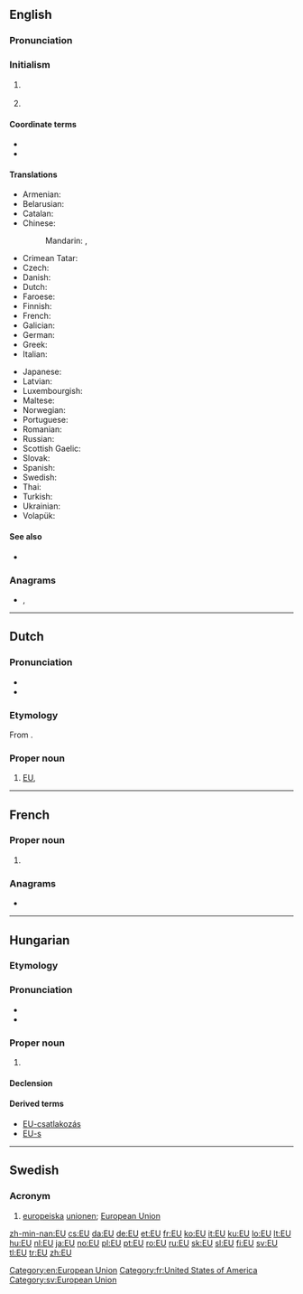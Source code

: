 ==English==

===Pronunciation===
{{rfp|lang=en}}

===Initialism===
{{rfc-header|Initialism}}
{{en-initialism}}

# {{lb|en|politics|economics}} {{initialism of|European Union|lang=en}}
# {{lb|en|Star Wars}} {{abbreviation of|lang=en|[[expanded]] [[universe]]}}

====Coordinate terms====
{{sense|European Union}}
* {{l|en|EC}}
* {{l|en|EEC}}

====Translations====
{{trans-top-also|European Union|European Union}}
* Armenian: {{t|hy|ԵՄ}}
* Belarusian: {{t|be|ЕС|m}}
* Catalan: {{t|ca|UE|f}}
* Chinese:
*: Mandarin: {{t+|cmn|歐盟|sc=Hani}}, {{t+|cmn|欧盟|tr=Ōuméng|sc=Hani}}
* Crimean Tatar: {{t|crh|AB}}
* Czech: {{t+|cs|EU|f}}
* Danish: {{t+|da|EU|n}}
* Dutch: {{t+|nl|EU|f}}
* Faroese: {{t|fo|ES|n}}
* Finnish: {{t+|fi|EU}}
* French: {{t+|fr|UE|f}}
* Galician: {{t|gl|UE|f}}
* German: {{t+|de|EU|f}}
* Greek: {{t+|el|ΕΕ}}
* Italian: {{t+|it|UE}}
{{trans-mid}}
* Japanese: {{t+|ja|EU|tr=Īyū|alt=ＥＵ|sc=Jpan}}
* Latvian: {{t|lv|ES|f}}
* Luxembourgish: {{t|lb|EU|f}}
* Maltese: {{t|mt|UE}}
* Norwegian: {{t+|no|EU|m}}
* Portuguese: {{t+|pt|UE|f}}
* Romanian: {{t|ro|UE}}
* Russian: {{t+|ru|ЕС|m}}
* Scottish Gaelic: {{t|gd|AE|m}}
* Slovak: {{t+|sk|EÚ|n}}
* Spanish: {{t|es|UE|f}}
* Swedish: {{t+|sv|EU|c}}
* Thai: {{t|th|อียู|sc=Thai}}
* Turkish: {{t+|tr|AB}}
* Ukrainian: {{t|uk|ЄС|m}}
* Volapük: {{t|vo|BY}}
{{trans-bottom}}

====See also====
* {{pedia|lang=en|Star Wars expanded universe}}

===Anagrams===
* {{l|en|UE}}, {{l|en|uſe}}

[[Category:en:European Union]]

----

==Dutch==

===Pronunciation===
* {{IPA|lang=nl|/eːˈy/}}
* {{audio|Nl-EU.ogg|Audio|lang=nl}}

===Etymology===
From {{m|nl|Europese Unie}}.

===Proper noun===
{{nl-proper noun|f}}

# [[#English|EU]], {{initialism of|European Union|lang=nl}}

----

==French==

===Proper noun===
{{fr-proper noun}}

# {{abbreviation of|États-Unis|lang=fr|nodot=1}} {{gloss|United States}}

===Anagrams===
* {{l|fr|UE}}

[[Category:fr:United States of America]]

----

==Hungarian==

===Etymology===
{{initialism of|Európai Unió||[[European Union]]|lang=hu}}

===Pronunciation===
* {{hu-IPA}}
* {{audio|Hu-EU.ogg|Audio|lang=hu}}

===Proper noun===
{{head|hu|proper noun}}

# {{l|en|EU}}

====Declension====
{{hu-infl-nom|EU-|o|n=sg}}

====Derived terms====
* [[EU-csatlakozás]]
* [[EU-s]]

----

==Swedish==

===Acronym===
{{rfc-header|Acronym}}
{{head|sv|acronym}}

# [[europeiska]] [[unionen]]; [[European Union]]

[[Category:sv:European Union]]

[[zh-min-nan:EU]]
[[cs:EU]]
[[da:EU]]
[[de:EU]]
[[et:EU]]
[[fr:EU]]
[[ko:EU]]
[[it:EU]]
[[ku:EU]]
[[lo:EU]]
[[lt:EU]]
[[hu:EU]]
[[nl:EU]]
[[ja:EU]]
[[no:EU]]
[[pl:EU]]
[[pt:EU]]
[[ro:EU]]
[[ru:EU]]
[[sk:EU]]
[[sl:EU]]
[[fi:EU]]
[[sv:EU]]
[[tl:EU]]
[[tr:EU]]
[[zh:EU]]